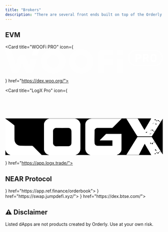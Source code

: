 ```yaml
---
title: "Brokers"
description: "There are several front ends built on top of the Orderly mainnet with many more in development."
---
```





## EVM
<CardGroup cols={2}>

<Card title="Bitoro Network" href="https://app.bitoro.network/trade">
</Card>

<Card title="Cool Wallet" href="https://app.coolwallet.io/wallet?channel=Others&utm_source=Others&feature=orderly&utm_medium=orderly
brand assets: ">
</Card>

<Card title="Quick Perps" href="https://quickswap.exchange/#/falkor">
</Card>

<Card title="EMDX" href="https://app.emdx.io/">
</Card>

<Card title="VOOI" href="https://app.vooi.io/">
</Card>

<Card title="Sharpe" href="https://trade.sharpe.ai/">
</Card>

<Card title="AscendEX" href="https://dex.ascendex.com/perp/PERP_BTC_USDC">
</Card>

<Card title="IBX" href="https://app.ibx.exchange/perp/PERP_ETH_USDC/">
</Card>

<Card title="WOOFi PRO" icon={<svg width="240%" height="120%" viewBox="0 0 2577 391" fill="none" xmlns="http://www.w3.org/2000/svg">
<path d="M786.099 0C678.14 0 590.599 87.5406 590.599 195.5C590.599 303.459 678.14 391 786.099 391C894.059 391 981.599 303.459 981.599 195.5C981.599 87.5406 894.059 0 786.099 0ZM786.099 300.491C728.101 300.491 681.109 253.498 681.109 195.5C681.109 137.502 728.101 90.5093 786.099 90.5093C844.098 90.5093 891.09 137.502 891.09 195.5C891.09 253.498 844.098 300.491 786.099 300.491Z" fill="white" fill-opacity="0.8"/>
<path d="M1242.31 0C1134.35 0 1046.81 87.5406 1046.81 195.5C1046.81 303.459 1134.35 391 1242.31 391C1350.27 391 1437.81 303.459 1437.81 195.5C1437.81 87.5406 1350.27 0 1242.31 0ZM1242.31 300.491C1184.31 300.491 1137.32 253.498 1137.32 195.5C1137.32 137.502 1184.31 90.5093 1242.31 90.5093C1300.31 90.5093 1347.3 137.502 1347.3 195.5C1347.3 253.498 1300.31 300.491 1242.31 300.491Z" fill="white" fill-opacity="0.8"/>
<path d="M0 7.24005H94.6364L168.999 250.384L219.684 124.902C226.345 108.466 242.275 97.7493 259.943 97.7493H296.001C313.741 97.7493 329.671 108.466 336.26 124.902L386.945 250.384L414.822 159.296H509.458L450.229 352.985C444.654 371.232 427.783 383.759 408.667 383.759H375.505C357.765 383.759 341.835 373.042 335.246 356.606L277.972 214.904L220.698 356.606C214.036 373.042 198.107 383.759 180.439 383.759H147.277C128.161 383.759 111.29 371.304 105.715 352.985L0 7.24005Z" fill="white" fill-opacity="0.8"/>
<path d="M461.298 7.24005L433.638 97.7493H528.275L556.007 7.24005H461.298Z" fill="white" fill-opacity="0.8"/>
<path d="M1751.6 97.7511V7.24188H1590.49C1550.52 7.24188 1518.09 39.6804 1518.09 79.6493V387.381H1604.97V246.186H1751.6V159.297H1604.97V97.7511H1751.6Z" fill="white" fill-opacity="0.8"/>
<path d="M1925.4 7.24188H1838.51V97.7511H1925.4V7.24188Z" fill="white" fill-opacity="0.8"/>
<path d="M1925.4 159.295H1838.51V387.378H1925.4V159.295Z" fill="white" fill-opacity="0.8"/>
<path d="M2462.65 86.5984C2454.04 77.0406 2441.8 72.2617 2426.31 72.2617C2410.81 72.2617 2398.79 77.0406 2390.17 86.5984C2381.56 96.1562 2377.29 110.203 2377.29 128.957V147.203C2377.29 165.812 2381.56 179.859 2390.17 189.489C2398.72 199.119 2410.81 203.898 2426.31 203.898C2441.8 203.898 2453.89 199.119 2462.58 189.489C2471.27 179.859 2475.54 165.812 2475.54 147.203V128.957C2475.54 110.276 2471.27 96.1562 2462.65 86.5984ZM2449.55 147.276C2449.55 170.446 2441.73 182.031 2426.31 182.031C2410.88 182.031 2403.28 170.446 2403.28 147.276V129.029C2403.28 105.859 2410.95 94.2736 2426.31 94.2736C2441.66 94.2736 2449.55 105.859 2449.55 129.029V147.276Z" fill="white" fill-opacity="0.8"/>
<path d="M2353.59 202.233L2327.01 147.565C2341.64 141.483 2348.95 130.042 2348.95 113.171C2348.95 100.573 2344.75 90.8699 2336.43 84.1361C2328.1 77.4022 2316.3 73.999 2301.02 73.999H2255.11V202.16H2281.11V151.837H2301.96L2324.98 202.16H2324.91L2353.51 202.233H2353.59ZM2317.31 126.132C2313.4 128.594 2307.25 129.825 2298.7 129.825H2281.25V96.0109H2298.7C2307.1 96.0109 2313.25 97.3142 2317.16 99.9209C2321.07 102.528 2323.03 106.944 2323.03 113.099C2323.03 119.254 2321.07 123.598 2317.24 126.06L2317.31 126.132Z" fill="white" fill-opacity="0.8"/>
<path d="M2214.95 84.4981C2206.62 77.4746 2194.82 73.999 2179.54 73.999H2133.63V202.16H2159.63V156.978H2179.47C2194.46 156.978 2206.19 153.285 2214.66 145.9C2223.13 138.586 2227.4 128.377 2227.4 114.982C2227.4 101.586 2223.2 91.4492 2214.88 84.4257L2214.95 84.4981ZM2195.33 130.26C2191.27 133.446 2184.75 135.111 2175.85 135.111H2159.7V96.0833H2175.85C2192.94 96.0833 2201.48 102.383 2201.48 114.982C2201.48 121.933 2199.45 127.001 2195.33 130.26Z" fill="white" fill-opacity="0.8"/>
<path d="M2446.2 22.6647C2509.85 22.6647 2561.62 74.4359 2561.62 138.082C2561.62 201.728 2509.85 253.499 2446.2 253.499H2142.96C2079.32 253.499 2027.54 201.728 2027.54 138.082C2027.54 74.4359 2079.32 22.6647 2142.96 22.6647H2446.2ZM2446.2 7.24188H2142.96C2070.7 7.24188 2012.19 65.8195 2012.19 138.01C2012.19 210.2 2070.77 268.777 2142.96 268.777H2446.2C2518.47 268.777 2576.97 210.2 2576.97 138.01C2576.97 65.8195 2518.39 7.24188 2446.2 7.24188Z" fill="white" fill-opacity="0.8"/>
</svg>

} href="https://dex.woo.org/">
</Card>

<Card title="LogX Pro" icon={<svg version="1.1" id="Layer_1" xmlns="http://www.w3.org/2000/svg" xmlns:xlink="http://www.w3.org/1999/xlink" x="0px" y="0px"
	 width="200%" viewBox="0 -200 1256 500" enable-background="new 0 0 1256 291" xml:space="preserve">
<path fill="#000000" opacity="1.000000" stroke="none" 
	d="
M349.000000,292.000000 
	C329.310699,292.000000 309.621368,292.000000 289.464752,291.644562 
	C287.995331,290.024445 287.106598,288.646667 285.974304,287.511871 
	C264.913147,266.404144 243.724136,245.422455 222.829391,224.151611 
	C219.032883,220.286774 215.303955,218.861832 209.897263,218.855347 
	C178.498459,218.817764 147.092941,218.625351 115.705551,217.846619 
	C104.234955,217.562027 94.720222,211.335770 86.996597,203.285187 
	C76.758553,192.613770 73.046410,179.129410 73.020248,164.593231 
	C72.957581,129.777893 73.033279,94.962242 72.902107,60.147282 
	C72.895515,58.399353 71.949165,56.029171 70.624054,55.007652 
	C55.352562,43.234970 39.960487,31.617241 24.520048,20.065809 
	C16.764807,14.263890 8.845249,8.681608 1.000000,3.000000 
	C1.332962,2.333333 1.547237,1.216298 2.022857,1.090956 
	C3.113355,0.803572 4.331355,1.000000 5.497589,1.000000 
	C391.354401,1.000000 777.211182,1.000000 1163.824219,1.299324 
	C1161.285522,7.312452 1158.044556,13.058282 1154.685669,18.734228 
	C1142.816040,38.791748 1130.918701,58.833057 1119.001953,78.862617 
	C1116.116089,83.713142 1113.115112,88.495201 1110.030884,93.531143 
	C1102.892822,81.538261 1096.106934,70.247673 1089.429688,58.893127 
	C1079.087402,41.305847 1068.822754,23.672871 1058.515503,6.064988 
	C1057.222046,3.855465 1055.543579,2.893032 1052.697266,2.908892 
	C1025.376221,3.061134 998.053955,2.996636 970.732056,3.011154 
	C969.517883,3.011799 968.303833,3.175290 966.704895,3.290702 
	C967.297058,4.517796 967.571472,5.255049 967.979980,5.908453 
	C983.330444,30.460302 998.707214,54.995693 1014.049927,79.552345 
	C1026.063110,98.779816 1038.094482,117.996475 1049.984131,137.300308 
	C1052.768188,141.820465 1055.699097,144.271164 1061.741211,144.196182 
	C1094.888916,143.784912 1128.044800,143.910538 1161.196533,144.101212 
	C1165.901855,144.128265 1168.611328,143.004333 1171.238892,138.675415 
	C1185.925781,114.478653 1201.077515,90.563705 1216.099609,66.570824 
	C1229.075317,45.846516 1242.083862,25.142717 1255.136963,4.467169 
	C1255.384277,4.075485 1256.362671,4.145429 1257.000000,4.000006 
	C1257.000000,98.355980 1257.000000,192.711960 1256.704834,287.822571 
	C1250.606079,279.710724 1244.650024,270.939636 1239.029297,261.958771 
	C1225.637451,240.561691 1212.434692,219.046387 1199.096313,197.615814 
	C1189.492065,182.185120 1179.834351,166.787201 1170.053711,151.468430 
	C1169.287109,150.267929 1167.366943,149.106949 1165.978882,149.102051 
	C1129.666260,148.973358 1093.352783,148.973450 1057.040161,149.101288 
	C1055.647705,149.106171 1053.720703,150.253571 1052.952515,151.451859 
	C1042.879639,167.165970 1032.909424,182.947006 1023.034851,198.786957 
	C1007.896667,223.070068 992.843811,247.406464 977.775085,271.732819 
	C974.109375,277.650665 970.522522,283.617371 966.720520,289.855164 
	C1000.160278,289.855164 1032.944824,289.855164 1065.677612,289.855164 
	C1081.004517,260.565308 1096.260864,231.410217 1111.552979,202.186890 
	C1112.176270,202.764053 1112.958130,203.222092 1113.363892,203.903976 
	C1119.199463,213.709122 1125.010986,223.528824 1130.775391,233.375992 
	C1139.620605,248.485931 1148.478027,263.589325 1157.213623,278.762695 
	C1159.684692,283.054871 1161.749146,287.581116 1164.000000,292.000000 
	C1072.310669,292.000000 980.621399,292.000000 888.169617,291.663818 
	C894.378418,287.875275 902.089172,285.392639 908.161743,280.761810 
	C919.572510,272.060028 926.772583,260.118896 926.893127,245.394211 
	C927.209595,206.732330 927.000000,168.066162 927.000000,129.401703 
	C927.000000,127.646507 927.000000,125.891304 927.000000,124.000069 
	C886.534119,124.000069 846.715149,123.975403 806.896606,124.093040 
	C805.353333,124.097588 803.469666,125.120262 802.324890,126.254341 
	C787.055542,141.380936 771.884949,156.607315 756.713989,171.833008 
	C755.993713,172.555847 755.500000,173.504456 754.345032,175.130249 
	C788.471558,175.130249 821.666931,175.130249 854.671875,175.130249 
	C854.671875,190.057343 854.671875,204.463882 854.671875,218.999924 
	C814.857178,218.999924 775.367188,219.281189 735.885620,218.830246 
	C723.884216,218.693161 713.380737,210.503326 712.083862,197.563950 
	C711.279541,189.538483 711.006531,181.424973 711.060242,173.354736 
	C711.230469,147.777451 711.582397,122.200424 712.038208,96.626396 
	C712.237732,85.431808 723.917297,75.985054 734.579163,75.991226 
	C773.076965,76.013527 811.574890,75.959557 850.072327,76.072929 
	C853.328186,76.082520 855.538391,75.085587 857.802917,72.803810 
	C879.755127,50.684326 901.814575,28.671339 923.874695,6.659277 
	C924.869507,5.666615 926.164551,4.974874 927.319763,4.142962 
	C927.049988,3.761975 926.780212,3.380987 926.510437,3.000000 
	C924.908447,3.000000 923.306458,3.000000 921.704468,3.000000 
	C844.875549,3.000000 768.046387,3.085735 691.217896,2.902843 
	C680.333252,2.876931 670.350830,4.888324 661.272095,10.971018 
	C647.611267,20.123678 639.205200,32.727459 639.126648,49.280224 
	C638.817444,114.441696 638.976868,179.605530 639.021729,244.768448 
	C639.029663,256.303314 643.913940,266.007538 651.165527,274.611969 
	C657.751160,282.426239 666.412598,287.020721 676.035950,290.038879 
	C676.818726,290.284363 677.351196,291.327515 678.000000,292.000000 
	C638.977356,292.000000 599.954773,292.000000 560.171265,291.671478 
	C561.121277,290.561279 562.767822,289.564545 564.552734,289.030853 
	C584.301025,283.126282 599.205322,262.852478 599.108093,241.880920 
	C598.810608,177.729797 599.001648,113.576401 598.990784,49.423893 
	C598.990479,47.769547 599.108887,46.056030 598.740601,44.470299 
	C595.896240,32.224140 590.403259,21.514612 580.198120,13.716119 
	C572.093628,7.522891 563.144165,3.067271 552.749023,3.051308 
	C486.930359,2.950236 421.111481,2.998018 355.292664,3.011396 
	C353.642456,3.011732 351.957703,2.998021 350.347595,3.301466 
	C337.831360,5.660290 327.534241,11.830041 319.700806,21.849882 
	C313.417725,29.886650 309.090698,38.960014 309.069061,49.300671 
	C308.932709,114.452675 308.973419,179.605148 309.073364,244.757278 
	C309.078735,248.259491 309.732178,251.891342 310.790466,255.239548 
	C316.587158,273.579407 328.611908,285.471985 347.529999,290.072510 
	C348.140167,290.220856 348.515320,291.335693 349.000000,292.000000 
z"/>
<path fill="#FFFFFF" opacity="1.000000" stroke="none" 
	d="
M349.468658,292.000000 
	C348.515320,291.335693 348.140167,290.220856 347.529999,290.072510 
	C328.611908,285.471985 316.587158,273.579407 310.790466,255.239548 
	C309.732178,251.891342 309.078735,248.259491 309.073364,244.757278 
	C308.973419,179.605148 308.932709,114.452675 309.069061,49.300671 
	C309.090698,38.960014 313.417725,29.886650 319.700806,21.849882 
	C327.534241,11.830041 337.831360,5.660290 350.347595,3.301466 
	C351.957703,2.998021 353.642456,3.011732 355.292664,3.011396 
	C421.111481,2.998018 486.930359,2.950236 552.749023,3.051308 
	C563.144165,3.067271 572.093628,7.522891 580.198120,13.716119 
	C590.403259,21.514612 595.896240,32.224140 598.740601,44.470299 
	C599.108887,46.056030 598.990479,47.769547 598.990784,49.423893 
	C599.001648,113.576401 598.810608,177.729797 599.108093,241.880920 
	C599.205322,262.852478 584.301025,283.126282 564.552734,289.030853 
	C562.767822,289.564545 561.121277,290.561279 559.705200,291.671478 
	C489.979095,292.000000 419.958221,292.000000 349.468658,292.000000 
M381.000000,159.500000 
	C381.000000,172.160507 381.091034,184.821838 380.974213,197.481262 
	C380.858917,209.978867 392.539398,222.440140 405.260284,222.204773 
	C438.232971,221.594666 471.224426,222.007584 504.208374,221.977036 
	C505.822723,221.975540 507.517334,221.896927 509.038330,221.419891 
	C522.558533,217.179489 527.567932,208.670959 527.811829,195.782288 
	C528.394714,164.974960 528.319153,134.144409 527.863159,103.332809 
	C527.640686,88.301781 517.501770,76.708969 501.299164,76.893967 
	C469.652039,77.255310 437.994141,77.282196 406.348206,76.870316 
	C392.393463,76.688690 380.681671,88.942795 380.918610,102.528625 
	C381.243927,121.180550 381.000000,139.842407 381.000000,159.500000 
z"/>
<path fill="#FFFFFF" opacity="1.000000" stroke="none" 
	d="
M678.468628,292.000000 
	C677.351196,291.327515 676.818726,290.284363 676.035950,290.038879 
	C666.412598,287.020721 657.751160,282.426239 651.165527,274.611969 
	C643.913940,266.007538 639.029663,256.303314 639.021729,244.768448 
	C638.976868,179.605530 638.817444,114.441696 639.126648,49.280224 
	C639.205200,32.727459 647.611267,20.123678 661.272095,10.971018 
	C670.350830,4.888324 680.333252,2.876931 691.217896,2.902843 
	C768.046387,3.085735 844.875549,3.000000 921.704468,3.000000 
	C923.306458,3.000000 924.908447,3.000000 926.510437,3.000000 
	C926.780212,3.380987 927.049988,3.761975 927.319763,4.142962 
	C926.164551,4.974874 924.869507,5.666615 923.874695,6.659277 
	C901.814575,28.671339 879.755127,50.684326 857.802917,72.803810 
	C855.538391,75.085587 853.328186,76.082520 850.072327,76.072929 
	C811.574890,75.959557 773.076965,76.013527 734.579163,75.991226 
	C723.917297,75.985054 712.237732,85.431808 712.038208,96.626396 
	C711.582397,122.200424 711.230469,147.777451 711.060242,173.354736 
	C711.006531,181.424973 711.279541,189.538483 712.083862,197.563950 
	C713.380737,210.503326 723.884216,218.693161 735.885620,218.830246 
	C775.367188,219.281189 814.857178,218.999924 854.671875,218.999924 
	C854.671875,204.463882 854.671875,190.057343 854.671875,175.130249 
	C821.666931,175.130249 788.471558,175.130249 754.345032,175.130249 
	C755.500000,173.504456 755.993713,172.555847 756.713989,171.833008 
	C771.884949,156.607315 787.055542,141.380936 802.324890,126.254341 
	C803.469666,125.120262 805.353333,124.097588 806.896606,124.093040 
	C846.715149,123.975403 886.534119,124.000069 927.000000,124.000069 
	C927.000000,125.891304 927.000000,127.646507 927.000000,129.401703 
	C927.000000,168.066162 927.209595,206.732330 926.893127,245.394211 
	C926.772583,260.118896 919.572510,272.060028 908.161743,280.761810 
	C902.089172,285.392639 894.378418,287.875275 887.703552,291.663818 
	C818.312439,292.000000 748.624878,292.000000 678.468628,292.000000 
z"/>
<path fill="#FFFFFF" opacity="1.000000" stroke="none" 
	d="
M1.000000,3.468657 
	C8.845249,8.681608 16.764807,14.263890 24.520048,20.065809 
	C39.960487,31.617241 55.352562,43.234970 70.624054,55.007652 
	C71.949165,56.029171 72.895515,58.399353 72.902107,60.147282 
	C73.033279,94.962242 72.957581,129.777893 73.020248,164.593231 
	C73.046410,179.129410 76.758553,192.613770 86.996597,203.285187 
	C94.720222,211.335770 104.234955,217.562027 115.705551,217.846619 
	C147.092941,218.625351 178.498459,218.817764 209.897263,218.855347 
	C215.303955,218.861832 219.032883,220.286774 222.829391,224.151611 
	C243.724136,245.422455 264.913147,266.404144 285.974304,287.511871 
	C287.106598,288.646667 287.995331,290.024445 288.998718,291.644562 
	C206.312439,292.000000 123.624878,292.000000 40.763424,291.671448 
	C40.117748,290.908936 39.712292,290.220856 39.164562,290.077911 
	C20.857985,285.300110 8.632061,274.112640 2.902278,255.957809 
	C2.753211,255.485458 1.655379,255.312546 1.000000,255.000000 
	C1.000000,171.312439 1.000000,87.624878 1.000000,3.468657 
z"/>
<path fill="#FFFFFF" opacity="1.000000" stroke="none" 
	d="
M1164.468628,292.000000 
	C1161.749146,287.581116 1159.684692,283.054871 1157.213623,278.762695 
	C1148.478027,263.589325 1139.620605,248.485931 1130.775391,233.375992 
	C1125.010986,223.528824 1119.199463,213.709122 1113.363892,203.903976 
	C1112.958130,203.222092 1112.176270,202.764053 1111.552979,202.186890 
	C1096.260864,231.410217 1081.004517,260.565308 1065.677612,289.855164 
	C1032.944824,289.855164 1000.160278,289.855164 966.720520,289.855164 
	C970.522522,283.617371 974.109375,277.650665 977.775085,271.732819 
	C992.843811,247.406464 1007.896667,223.070068 1023.034851,198.786957 
	C1032.909424,182.947006 1042.879639,167.165970 1052.952515,151.451859 
	C1053.720703,150.253571 1055.647705,149.106171 1057.040161,149.101288 
	C1093.352783,148.973450 1129.666260,148.973358 1165.978882,149.102051 
	C1167.366943,149.106949 1169.287109,150.267929 1170.053711,151.468430 
	C1179.834351,166.787201 1189.492065,182.185120 1199.096313,197.615814 
	C1212.434692,219.046387 1225.637451,240.561691 1239.029297,261.958771 
	C1244.650024,270.939636 1250.606079,279.710724 1256.704834,288.288605 
	C1257.000000,289.327301 1257.000000,290.654572 1257.000000,292.000000 
	C1226.312378,292.000000 1195.624878,292.000000 1164.468628,292.000000 
M1193.812744,278.289764 
	C1192.978516,278.246765 1192.144409,278.203766 1190.235107,278.105316 
	C1191.903198,278.931427 1192.567749,279.260559 1193.644165,280.118591 
	C1192.561768,281.025574 1191.479370,281.932556 1190.444214,282.800018 
	C1195.337158,286.632874 1195.748047,286.565186 1201.148682,280.631653 
	C1199.782349,279.332977 1198.413330,278.031830 1197.956787,277.597961 
	C1196.024902,278.254242 1195.048584,278.585876 1193.812744,278.289764 
M1212.992554,275.285522 
	C1210.981934,272.755341 1208.971313,270.225189 1207.438110,268.295837 
	C1206.452637,269.453247 1205.011230,271.146118 1203.306519,273.148285 
	C1204.919067,272.754669 1206.239746,272.432281 1207.829712,272.044159 
	C1207.919189,275.635193 1209.653198,277.038696 1213.007080,276.735352 
	C1213.385376,277.483124 1213.564697,278.565369 1214.172852,278.927002 
	C1220.372192,282.613892 1222.035522,275.582031 1226.801147,274.252777 
	C1224.785522,272.335999 1223.415771,271.033478 1222.953979,270.594421 
	C1221.027954,271.250946 1220.050049,271.584229 1218.812744,271.289764 
	C1217.978516,271.246765 1217.144409,271.203766 1215.234985,271.105316 
	C1216.903198,271.931458 1217.567749,272.260590 1218.639282,273.111633 
	C1216.744263,274.092316 1214.849121,275.072998 1212.992554,275.285522 
M1171.812622,195.289749 
	C1170.978516,195.246765 1170.144409,195.203796 1168.235107,195.105408 
	C1169.903320,195.931564 1170.567871,196.260712 1171.673340,197.156204 
	C1170.885132,197.770050 1170.073242,198.356003 1169.314697,199.004639 
	C1168.317627,199.857437 1167.362793,200.759644 1165.699585,202.265442 
	C1169.694092,203.309402 1172.202271,203.964890 1174.774292,204.637054 
	C1174.671387,205.583969 1174.546265,206.735107 1174.421143,207.886246 
	C1174.701660,207.941467 1174.982178,207.996674 1175.262817,208.051895 
	C1176.131348,204.442520 1177.000000,200.833160 1178.031616,196.546738 
	C1177.577271,196.131180 1176.284912,194.948883 1174.992432,193.766602 
	C1174.820557,194.206985 1174.648560,194.647369 1174.476685,195.087769 
	C1173.675293,195.364365 1172.873779,195.640961 1171.812622,195.289749 
M1200.964966,255.536469 
	C1206.142456,255.156677 1204.134033,260.776917 1206.938354,262.606812 
	C1206.985718,256.255402 1204.439697,251.245255 1199.683716,247.362991 
	C1199.140503,246.919617 1197.831421,247.441803 1196.875977,247.471893 
	C1191.964355,247.626526 1195.885742,252.400513 1193.894653,253.360382 
	C1195.908936,254.119431 1198.081421,254.938126 1200.964966,255.536469 
M1156.953613,191.580933 
	C1156.057861,191.853653 1155.161987,192.126389 1154.042725,192.467178 
	C1158.960083,194.059280 1160.197876,195.437012 1158.372070,196.827698 
	C1155.078857,199.336105 1156.027222,201.895233 1156.791138,203.530319 
	C1159.765503,202.662613 1162.261597,201.934433 1164.634155,201.242294 
	C1164.754395,199.354065 1158.077271,200.216507 1162.631348,196.316406 
	C1160.953491,194.599579 1159.275513,192.882767 1156.953613,191.580933 
M1235.427979,269.817719 
	C1236.326294,269.277161 1237.224487,268.736572 1237.546265,268.542969 
	C1235.655273,265.712738 1233.937500,263.141876 1232.611206,261.156677 
	C1231.477905,262.470734 1230.012695,264.169830 1228.334717,266.115601 
	C1229.817383,265.736542 1231.153442,265.394958 1232.163086,265.136841 
	C1233.173096,266.558990 1234.098267,267.861664 1235.427979,269.817719 
M1190.960938,192.291626 
	C1188.960449,189.758209 1186.959839,187.224777 1185.274048,185.089905 
	C1185.069580,185.444656 1184.603271,186.545044 1183.875977,187.431168 
	C1183.177734,188.281693 1182.208862,188.910110 1180.554810,190.323105 
	C1182.918457,189.749603 1184.237061,189.429642 1185.549683,189.111160 
	C1186.415283,191.472900 1186.919312,194.243301 1190.960938,192.291626 
M1169.475952,206.964157 
	C1170.149902,206.964157 1170.823853,206.964157 1171.497803,206.964157 
	C1171.484619,206.626907 1171.471558,206.289658 1171.458374,205.952408 
	C1170.705933,206.077576 1169.953369,206.202728 1169.475952,206.964157 
M1135.478638,184.996826 
	C1135.373779,184.676025 1135.269043,184.355240 1135.164185,184.034439 
	C1134.787231,184.412918 1134.410156,184.791397 1134.033203,185.169861 
	C1134.352051,185.276947 1134.670898,185.384048 1135.478638,184.996826 
z"/>
<path fill="#FFFFFF" opacity="1.000000" stroke="none" 
	d="
M1257.000000,3.500005 
	C1256.362671,4.145429 1255.384277,4.075485 1255.136963,4.467169 
	C1242.083862,25.142717 1229.075317,45.846516 1216.099609,66.570824 
	C1201.077515,90.563705 1185.925781,114.478653 1171.238892,138.675415 
	C1168.611328,143.004333 1165.901855,144.128265 1161.196533,144.101212 
	C1128.044800,143.910538 1094.888916,143.784912 1061.741211,144.196182 
	C1055.699097,144.271164 1052.768188,141.820465 1049.984131,137.300308 
	C1038.094482,117.996475 1026.063110,98.779816 1014.049927,79.552345 
	C998.707214,54.995693 983.330444,30.460302 967.979980,5.908453 
	C967.571472,5.255049 967.297058,4.517796 966.704895,3.290702 
	C968.303833,3.175290 969.517883,3.011799 970.732056,3.011154 
	C998.053955,2.996636 1025.376221,3.061134 1052.697266,2.908892 
	C1055.543579,2.893032 1057.222046,3.855465 1058.515503,6.064988 
	C1068.822754,23.672871 1079.087402,41.305847 1089.429688,58.893127 
	C1096.106934,70.247673 1102.892822,81.538261 1110.030884,93.531143 
	C1113.115112,88.495201 1116.116089,83.713142 1119.001953,78.862617 
	C1130.918701,58.833057 1142.816040,38.791748 1154.685669,18.734228 
	C1158.044556,13.058282 1161.285522,7.312452 1164.290283,1.299324 
	C1193.833374,1.000000 1223.666748,0.979484 1253.499756,1.073544 
	C1254.717896,1.077385 1257.471313,-0.533132 1257.000000,3.500005 
M1177.895386,39.653847 
	C1177.066650,40.879826 1176.214478,42.092415 1175.482544,43.373680 
	C1175.448120,43.433807 1176.483887,44.105297 1177.021240,44.492031 
	C1177.681885,43.344196 1178.364746,42.208172 1178.986572,41.039585 
	C1179.126221,40.777248 1179.052612,40.401306 1179.840698,40.003468 
	C1180.268921,39.579060 1180.697144,39.154652 1181.125244,38.730225 
	C1180.227905,38.891636 1179.330444,39.053051 1177.895386,39.653847 
M1187.211182,101.991203 
	C1185.869507,100.842110 1184.527954,99.693016 1183.253784,98.601768 
	C1181.510254,105.491699 1181.510254,105.491699 1186.898804,106.463051 
	C1187.599487,105.013748 1188.188721,103.795097 1189.227051,102.191261 
	C1189.110596,101.587372 1188.994263,100.983490 1188.877930,100.379608 
	C1188.559448,100.894058 1188.240967,101.408508 1187.211182,101.991203 
M1234.211182,25.991177 
	C1232.875488,24.838186 1231.539673,23.685194 1230.249756,22.571798 
	C1228.566528,29.431583 1228.889893,29.945433 1234.458740,30.619558 
	C1234.983643,29.011230 1235.380859,27.793884 1236.227173,26.191267 
	C1236.110840,25.587372 1235.994507,24.983475 1235.877930,24.379555 
	C1235.559448,24.894003 1235.240845,25.408451 1234.211182,25.991177 
M1129.791992,108.756104 
	C1126.679443,109.349533 1123.567017,109.942955 1120.580933,110.512268 
	C1120.453369,116.938049 1125.564087,114.385849 1128.808838,114.358490 
	C1129.581543,114.351967 1130.325317,110.925682 1131.751709,108.766014 
	C1131.801880,107.625458 1131.852173,106.484909 1131.902344,105.344353 
	C1131.740234,105.330879 1131.578003,105.317398 1131.415894,105.303917 
	C1131.076538,106.283463 1130.737183,107.263000 1129.791992,108.756104 
M1213.890503,18.004185 
	C1215.028687,17.620838 1216.166870,17.237490 1217.305054,16.854143 
	C1216.945068,17.260206 1216.584961,17.666271 1216.224854,18.072334 
	C1217.063354,19.380943 1217.614380,21.351027 1218.798096,21.865343 
	C1221.564453,23.067352 1224.278931,22.039425 1226.565308,20.120523 
	C1227.102539,19.669769 1227.519043,19.075294 1227.991089,18.546926 
	C1227.371826,18.027220 1226.813232,17.172239 1226.122559,17.047153 
	C1223.448730,16.563004 1220.202515,17.129765 1218.146362,15.797537 
	C1214.238525,13.265553 1213.962524,15.667737 1212.554199,18.026897 
	C1209.946411,17.713409 1206.333862,20.075296 1205.599121,14.578218 
	C1203.370361,22.595264 1203.416504,22.673674 1209.728516,23.677135 
	C1209.881104,22.455948 1209.689697,21.195486 1210.219604,20.442797 
	C1210.902588,19.472546 1212.163330,18.908897 1213.890503,18.004185 
M1189.052368,12.381498 
	C1189.800171,12.603471 1190.817871,12.589004 1191.252441,13.085260 
	C1194.413086,16.694300 1197.693970,15.658852 1200.980469,13.441628 
	C1201.778076,12.903512 1202.322998,11.990843 1202.984253,11.250446 
	C1202.276978,10.825197 1201.483276,10.496692 1200.878540,9.956608 
	C1199.052124,8.325181 1195.836426,9.947523 1195.641846,9.708844 
	C1191.764526,4.952707 1191.247681,11.381990 1189.052368,12.381498 
M1168.562988,87.336823 
	C1167.590454,88.643372 1166.617920,89.949913 1166.116211,90.623924 
	C1168.294434,91.912346 1169.425415,92.581276 1170.556396,93.250168 
	C1168.173828,95.712402 1171.846069,96.909157 1172.288574,97.311592 
	C1174.837769,99.630219 1177.346680,97.603874 1179.609009,96.060204 
	C1180.238892,95.630371 1180.526367,94.698814 1180.970947,93.997452 
	C1179.197144,93.094658 1176.641724,90.951683 1175.779419,91.495178 
	C1171.031860,94.487335 1170.787476,89.905441 1168.562988,87.336823 
M1203.910156,40.995327 
	C1201.394653,42.843754 1198.879150,44.692181 1197.260010,45.881954 
	C1199.298828,47.753250 1200.460571,48.714481 1201.480469,49.807793 
	C1201.884033,50.240337 1201.972534,50.966702 1202.204468,51.559242 
	C1203.504395,49.648609 1204.804443,47.737976 1206.276123,45.574894 
	C1205.120972,45.192661 1204.034912,44.833313 1202.745483,44.406658 
	C1203.534424,43.108326 1204.107910,42.164490 1203.910156,40.995327 
M1153.520508,124.930252 
	C1153.713013,125.327698 1153.905640,125.725143 1154.098145,126.122597 
	C1153.805908,126.286346 1153.513672,126.450096 1153.221436,126.613838 
	C1154.064331,126.989738 1154.907349,127.365639 1155.442871,127.604477 
	C1156.670532,125.581696 1157.859375,123.622581 1159.100220,121.577927 
	C1155.887939,119.851189 1154.384277,121.697556 1153.520508,124.930252 
M1200.389282,40.064137 
	C1200.492920,39.830093 1200.635254,39.602749 1200.677490,39.358112 
	C1200.690918,39.279411 1200.366821,39.039623 1200.321899,39.068394 
	C1198.595093,40.173347 1196.882935,41.300961 1195.168701,42.425564 
	C1196.303345,43.281315 1197.282715,43.306297 1197.946777,42.861031 
	C1198.735229,42.332298 1199.252319,41.399017 1200.389282,40.064137 
M1164.425293,91.049026 
	C1162.852417,92.121635 1161.279419,93.194244 1159.706543,94.266853 
	C1160.352661,94.991531 1160.998779,95.716217 1161.645020,96.440895 
	C1162.748657,94.837692 1163.852295,93.234497 1164.425293,91.049026 
M1161.987305,98.015251 
	C1163.415039,98.437874 1164.842773,98.860489 1166.270508,99.283104 
	C1166.365845,98.872292 1166.461060,98.461479 1166.556396,98.050659 
	C1164.566650,97.535095 1162.576904,97.019524 1160.587158,96.503990 
	C1160.771729,96.997276 1160.956421,97.490562 1161.987305,98.015251 
M1160.947144,121.864159 
	C1162.181274,121.864159 1163.415405,121.864159 1164.727417,121.864159 
	C1164.261597,120.504845 1163.892578,119.427673 1163.632324,118.668167 
	C1162.860352,119.513748 1162.120728,120.323685 1160.947144,121.864159 
M1185.957642,35.814301 
	C1185.838867,35.704430 1185.732178,35.574871 1185.596802,35.492386 
	C1185.521606,35.446556 1185.330688,35.440430 1185.306763,35.482059 
	C1184.620483,36.681328 1183.948853,37.888927 1183.188599,39.249416 
	C1184.275391,39.128098 1185.451538,38.996815 1186.643799,38.863739 
	C1186.416138,38.058285 1186.208252,37.322769 1185.957642,35.814301 
M1211.000488,43.584511 
	C1210.818115,43.174156 1210.635742,42.763802 1210.453369,42.353432 
	C1210.369019,42.453598 1210.266968,42.543671 1210.202881,42.655441 
	C1209.536865,43.818756 1208.876831,44.985573 1208.215210,46.151390 
	C1208.401978,46.378975 1208.588867,46.606556 1208.775757,46.834137 
	C1209.529907,46.009331 1210.284180,45.184525 1211.000488,43.584511 
M1158.276489,77.349487 
	C1159.089966,77.826744 1159.903320,78.303993 1160.716797,78.781250 
	C1160.840576,78.451370 1160.964355,78.121490 1161.088257,77.791611 
	C1160.365845,77.535522 1159.643555,77.279434 1158.276489,77.349487 
M1203.143433,37.989780 
	C1202.821411,38.368423 1202.499390,38.747066 1202.177368,39.125721 
	C1203.052368,38.970787 1203.927246,38.815857 1204.802246,38.660942 
	C1204.494263,38.327431 1204.186279,37.993919 1203.143433,37.989780 
M1157.565552,96.956413 
	C1157.997314,96.825294 1158.429077,96.694168 1158.860840,96.563042 
	C1158.395630,96.105347 1157.930420,95.647652 1157.465210,95.189934 
	C1157.325684,95.616875 1157.186279,96.043816 1157.565552,96.956413 
M1160.483765,123.919388 
	C1160.563354,123.693718 1160.642944,123.468048 1160.722534,123.242378 
	C1160.499756,123.312416 1160.276978,123.382454 1160.483765,123.919388 
M1207.938110,47.475346 
	C1207.718872,47.393463 1207.499512,47.311581 1207.280273,47.229675 
	C1207.348267,47.459503 1207.416260,47.689331 1207.938110,47.475346 
M1182.058716,40.466805 
	C1182.279053,40.543800 1182.499390,40.620796 1182.719727,40.697765 
	C1182.646851,40.468060 1182.573975,40.238350 1182.058716,40.466805 
z"/>
<path fill="#000000" opacity="1.000000" stroke="none" 
	d="
M1.000000,255.468658 
	C1.655379,255.312546 2.753211,255.485458 2.902278,255.957809 
	C8.632061,274.112640 20.857985,285.300110 39.164562,290.077911 
	C39.712292,290.220856 40.117748,290.908936 40.294765,291.671448 
	C27.075300,292.000000 14.150599,292.000000 1.000000,292.000000 
	C1.000000,279.980042 1.000000,267.958679 1.000000,255.468658 
z"/>
<path fill="#000000" opacity="1.000000" stroke="none" 
	d="
M381.000000,159.000000 
	C381.000000,139.842407 381.243927,121.180550 380.918610,102.528625 
	C380.681671,88.942795 392.393463,76.688690 406.348206,76.870316 
	C437.994141,77.282196 469.652039,77.255310 501.299164,76.893967 
	C517.501770,76.708969 527.640686,88.301781 527.863159,103.332809 
	C528.319153,134.144409 528.394714,164.974960 527.811829,195.782288 
	C527.567932,208.670959 522.558533,217.179489 509.038330,221.419891 
	C507.517334,221.896927 505.822723,221.975540 504.208374,221.977036 
	C471.224426,222.007584 438.232971,221.594666 405.260284,222.204773 
	C392.539398,222.440140 380.858917,209.978867 380.974213,197.481262 
	C381.091034,184.821838 381.000000,172.160507 381.000000,159.000000 
z"/>
<path fill="#000000" opacity="1.000000" stroke="none" 
	d="
M1200.609375,255.646652 
	C1198.081421,254.938126 1195.908936,254.119431 1193.894653,253.360382 
	C1195.885742,252.400513 1191.964355,247.626526 1196.875977,247.471893 
	C1197.831421,247.441803 1199.140503,246.919617 1199.683716,247.362991 
	C1204.439697,251.245255 1206.985718,256.255402 1206.938354,262.606812 
	C1204.134033,260.776917 1206.142456,255.156677 1200.609375,255.646652 
z"/>
<path fill="#000000" opacity="1.000000" stroke="none" 
	d="
M1172.072266,195.917542 
	C1172.873779,195.640961 1173.675293,195.364365 1174.476685,195.087769 
	C1174.648560,194.647369 1174.820557,194.206985 1174.992432,193.766602 
	C1176.284912,194.948883 1177.577271,196.131180 1178.031616,196.546738 
	C1177.000000,200.833160 1176.131348,204.442520 1175.262817,208.051895 
	C1174.982178,207.996674 1174.701660,207.941467 1174.421143,207.886246 
	C1174.546265,206.735107 1174.671387,205.583969 1174.774292,204.637054 
	C1172.202271,203.964890 1169.694092,203.309402 1165.699585,202.265442 
	C1167.362793,200.759644 1168.317627,199.857437 1169.314697,199.004639 
	C1170.073242,198.356003 1170.885132,197.770050 1171.669678,196.713501 
	C1171.801392,196.153061 1171.936890,196.035309 1172.072266,195.917542 
z"/>
<path fill="#000000" opacity="1.000000" stroke="none" 
	d="
M1219.072266,271.917542 
	C1220.050049,271.584229 1221.027954,271.250946 1222.953979,270.594421 
	C1223.415771,271.033478 1224.785522,272.335999 1226.801147,274.252777 
	C1222.035522,275.582031 1220.372192,282.613892 1214.172852,278.927002 
	C1213.564697,278.565369 1213.385376,277.483124 1213.015625,276.357910 
	C1213.024170,275.980469 1212.953979,276.053650 1212.953979,276.053650 
	C1214.849121,275.072998 1216.744263,274.092316 1218.652588,272.691193 
	C1218.801392,272.153015 1218.936890,272.035278 1219.072266,271.917542 
z"/>
<path fill="#000000" opacity="1.000000" stroke="none" 
	d="
M1157.275635,191.373444 
	C1159.275513,192.882767 1160.953491,194.599579 1162.631348,196.316406 
	C1158.077271,200.216507 1164.754395,199.354065 1164.634155,201.242294 
	C1162.261597,201.934433 1159.765503,202.662613 1156.791138,203.530319 
	C1156.027222,201.895233 1155.078857,199.336105 1158.372070,196.827698 
	C1160.197876,195.437012 1158.960083,194.059280 1154.042725,192.467178 
	C1155.161987,192.126389 1156.057861,191.853653 1157.275635,191.373444 
z"/>
<path fill="#000000" opacity="1.000000" stroke="none" 
	d="
M1194.072266,278.917542 
	C1195.048584,278.585876 1196.024902,278.254242 1197.956787,277.597961 
	C1198.413330,278.031830 1199.782349,279.332977 1201.148682,280.631653 
	C1195.748047,286.565186 1195.337158,286.632874 1190.444214,282.800018 
	C1191.479370,281.932556 1192.561768,281.025574 1193.655029,279.694672 
	C1193.801392,279.153015 1193.936890,279.035278 1194.072266,278.917542 
z"/>
<path fill="#000000" opacity="1.000000" stroke="none" 
	d="
M1213.060791,275.945435 
	C1209.653198,277.038696 1207.919189,275.635193 1207.829712,272.044159 
	C1206.239746,272.432281 1204.919067,272.754669 1203.306519,273.148285 
	C1205.011230,271.146118 1206.452637,269.453247 1207.438110,268.295837 
	C1208.971313,270.225189 1210.981934,272.755341 1212.973267,275.669586 
	C1212.953979,276.053650 1213.024170,275.980469 1213.060791,275.945435 
z"/>
<path fill="#000000" opacity="1.000000" stroke="none" 
	d="
M1235.225708,269.491028 
	C1234.098267,267.861664 1233.173096,266.558990 1232.163086,265.136841 
	C1231.153442,265.394958 1229.817383,265.736542 1228.334717,266.115601 
	C1230.012695,264.169830 1231.477905,262.470734 1232.611206,261.156677 
	C1233.937500,263.141876 1235.655273,265.712738 1237.546265,268.542969 
	C1237.224487,268.736572 1236.326294,269.277161 1235.225708,269.491028 
z"/>
<path fill="#000000" opacity="1.000000" stroke="none" 
	d="
M1190.744873,192.610931 
	C1186.919312,194.243301 1186.415283,191.472900 1185.549683,189.111160 
	C1184.237061,189.429642 1182.918457,189.749603 1180.554810,190.323105 
	C1182.208862,188.910110 1183.177734,188.281693 1183.875977,187.431168 
	C1184.603271,186.545044 1185.069580,185.444656 1185.274048,185.089905 
	C1186.959839,187.224777 1188.960449,189.758209 1190.744873,192.610931 
z"/>
<path fill="#000000" opacity="1.000000" stroke="none" 
	d="
M1169.338379,206.646027 
	C1169.953369,206.202728 1170.705933,206.077576 1171.458374,205.952408 
	C1171.471558,206.289658 1171.484619,206.626907 1171.497803,206.964157 
	C1170.823853,206.964157 1170.149902,206.964157 1169.338379,206.646027 
z"/>
<path fill="#000000" opacity="1.000000" stroke="none" 
	d="
M1218.449219,272.430237 
	C1217.567749,272.260590 1216.903198,271.931458 1215.234985,271.105316 
	C1217.144409,271.203766 1217.978516,271.246765 1218.942505,271.603638 
	C1218.936890,272.035278 1218.801392,272.153015 1218.449219,272.430237 
z"/>
<path fill="#000000" opacity="1.000000" stroke="none" 
	d="
M1193.449219,279.430237 
	C1192.567749,279.260559 1191.903198,278.931427 1190.235107,278.105316 
	C1192.144409,278.203766 1192.978516,278.246765 1193.942505,278.603638 
	C1193.936890,279.035278 1193.801392,279.153015 1193.449219,279.430237 
z"/>
<path fill="#000000" opacity="1.000000" stroke="none" 
	d="
M1171.449219,196.430328 
	C1170.567871,196.260712 1169.903320,195.931564 1168.235107,195.105408 
	C1170.144409,195.203796 1170.978516,195.246765 1171.942383,195.603638 
	C1171.936890,196.035309 1171.801392,196.153061 1171.449219,196.430328 
z"/>
<path fill="#000000" opacity="1.000000" stroke="none" 
	d="
M1135.234131,185.243988 
	C1134.670898,185.384048 1134.352051,185.276947 1134.033203,185.169861 
	C1134.410156,184.791397 1134.787231,184.412918 1135.164185,184.034439 
	C1135.269043,184.355240 1135.373779,184.676025 1135.234131,185.243988 
z"/>
<path fill="#000000" opacity="1.000000" stroke="none" 
	d="
M1189.029541,11.972818 
	C1191.247681,11.381990 1191.764526,4.952707 1195.641846,9.708844 
	C1195.836426,9.947523 1199.052124,8.325181 1200.878540,9.956608 
	C1201.483276,10.496692 1202.276978,10.825197 1202.984253,11.250429 
	C1202.322998,11.990843 1201.778076,12.903512 1200.980469,13.441628 
	C1197.693970,15.658852 1194.413086,16.694300 1191.252441,13.085260 
	C1190.817871,12.589004 1189.800171,12.603471 1189.029541,11.972818 
z"/>
<path fill="#000000" opacity="1.000000" stroke="none" 
	d="
M1213.314209,18.312298 
	C1213.962524,15.667737 1214.238525,13.265553 1218.146362,15.797537 
	C1220.202515,17.129765 1223.448730,16.563004 1226.122559,17.047153 
	C1226.813232,17.172239 1227.371826,18.027220 1227.991089,18.546932 
	C1227.519043,19.075294 1227.102539,19.669769 1226.565308,20.120523 
	C1224.278931,22.039425 1221.564453,23.067352 1218.798096,21.865343 
	C1217.614380,21.351027 1217.063354,19.380943 1216.224854,18.072334 
	C1216.584961,17.666271 1216.945068,17.260206 1217.305054,16.854143 
	C1216.166870,17.237490 1215.028687,17.620838 1213.566650,18.123680 
	C1213.242676,18.243177 1213.314209,18.312298 1213.314209,18.312298 
z"/>
<path fill="#000000" opacity="1.000000" stroke="none" 
	d="
M1168.768066,87.654434 
	C1170.787476,89.905441 1171.031860,94.487335 1175.779419,91.495178 
	C1176.641724,90.951683 1179.197144,93.094658 1180.970947,93.997437 
	C1180.526367,94.698814 1180.238892,95.630371 1179.609009,96.060204 
	C1177.346680,97.603874 1174.837769,99.630219 1172.288574,97.311592 
	C1171.846069,96.909157 1168.173828,95.712402 1170.556396,93.250183 
	C1169.425415,92.581276 1168.294434,91.912346 1166.116211,90.623924 
	C1166.617920,89.949913 1167.590454,88.643372 1168.768066,87.654434 
z"/>
<path fill="#000000" opacity="1.000000" stroke="none" 
	d="
M1131.082397,109.072342 
	C1130.325317,110.925682 1129.581543,114.351967 1128.808838,114.358490 
	C1125.564087,114.385849 1120.453369,116.938049 1120.580933,110.512268 
	C1123.567017,109.942955 1126.679443,109.349533 1130.258301,108.713242 
	C1130.843750,108.804367 1130.963135,108.938354 1131.082397,109.072342 
z"/>
<path fill="#000000" opacity="1.000000" stroke="none" 
	d="
M1204.295776,41.107990 
	C1204.107910,42.164490 1203.534424,43.108326 1202.745483,44.406658 
	C1204.034912,44.833313 1205.120972,45.192661 1206.276123,45.574894 
	C1204.804443,47.737976 1203.504395,49.648609 1202.204346,51.559265 
	C1201.972534,50.966702 1201.884033,50.240337 1201.480469,49.807793 
	C1200.460571,48.714481 1199.298828,47.753250 1197.260010,45.881954 
	C1198.879150,44.692181 1201.394653,42.843754 1204.295776,41.107990 
z"/>
<path fill="#000000" opacity="1.000000" stroke="none" 
	d="
M1213.208984,18.206654 
	C1212.163330,18.908897 1210.902588,19.472546 1210.219604,20.442797 
	C1209.689697,21.195486 1209.881104,22.455948 1209.728516,23.677135 
	C1203.416504,22.673674 1203.370361,22.595264 1205.599121,14.578218 
	C1206.333862,20.075296 1209.946411,17.713409 1212.934204,18.169598 
	C1213.314209,18.312298 1213.242676,18.243177 1213.208984,18.206654 
z"/>
<path fill="#000000" opacity="1.000000" stroke="none" 
	d="
M1235.778076,26.576527 
	C1235.380859,27.793884 1234.983643,29.011230 1234.458740,30.619558 
	C1228.889893,29.945433 1228.566528,29.431583 1230.249756,22.571798 
	C1231.539673,23.685194 1232.875488,24.838186 1234.773438,26.129887 
	C1235.483276,26.371237 1235.630737,26.473875 1235.778076,26.576527 
z"/>
<path fill="#000000" opacity="1.000000" stroke="none" 
	d="
M1188.778076,102.576477 
	C1188.188721,103.795097 1187.599487,105.013748 1186.898804,106.463051 
	C1181.510254,105.491699 1181.510254,105.491699 1183.253784,98.601768 
	C1184.527954,99.693016 1185.869507,100.842110 1187.773438,102.129944 
	C1188.483154,102.371292 1188.630615,102.473892 1188.778076,102.576477 
z"/>
<path fill="#000000" opacity="1.000000" stroke="none" 
	d="
M1153.366455,124.608582 
	C1154.384277,121.697556 1155.887939,119.851189 1159.100220,121.577927 
	C1157.859375,123.622581 1156.670532,125.581696 1155.442871,127.604477 
	C1154.907349,127.365639 1154.064331,126.989738 1153.221436,126.613838 
	C1153.513672,126.450096 1153.805908,126.286346 1154.098145,126.122597 
	C1153.905640,125.725143 1153.713013,125.327698 1153.366455,124.608582 
z"/>
<path fill="#000000" opacity="1.000000" stroke="none" 
	d="
M1179.077148,40.077675 
	C1179.052612,40.401306 1179.126221,40.777248 1178.986572,41.039585 
	C1178.364746,42.208172 1177.681885,43.344196 1177.021240,44.492043 
	C1176.483887,44.105297 1175.448120,43.433807 1175.482544,43.373680 
	C1176.214478,42.092415 1177.066650,40.879826 1178.315918,39.656895 
	C1178.849976,39.799183 1178.963501,39.938427 1179.077148,40.077675 
z"/>
<path fill="#000000" opacity="1.000000" stroke="none" 
	d="
M1200.138184,40.352577 
	C1199.252319,41.399017 1198.735229,42.332298 1197.946777,42.861031 
	C1197.282715,43.306297 1196.303345,43.281315 1195.168701,42.425564 
	C1196.882935,41.300961 1198.595093,40.173347 1200.321899,39.068394 
	C1200.366821,39.039623 1200.690918,39.279411 1200.677490,39.358112 
	C1200.635254,39.602749 1200.492920,39.830093 1200.138184,40.352577 
z"/>
<path fill="#000000" opacity="1.000000" stroke="none" 
	d="
M1164.690674,91.340164 
	C1163.852295,93.234497 1162.748657,94.837692 1161.645020,96.440895 
	C1160.998779,95.716217 1160.352661,94.991531 1159.706543,94.266853 
	C1161.279419,93.194244 1162.852417,92.121635 1164.690674,91.340164 
z"/>
<path fill="#000000" opacity="1.000000" stroke="none" 
	d="
M1161.564209,97.999550 
	C1160.956421,97.490562 1160.771729,96.997276 1160.587158,96.503975 
	C1162.576904,97.019524 1164.566650,97.535095 1166.556396,98.050659 
	C1166.461060,98.461479 1166.365845,98.872292 1166.270508,99.283104 
	C1164.842773,98.860489 1163.415039,98.437874 1161.564209,97.999550 
z"/>
<path fill="#000000" opacity="1.000000" stroke="none" 
	d="
M1161.164185,121.498886 
	C1162.120728,120.323685 1162.860352,119.513748 1163.632324,118.668167 
	C1163.892578,119.427673 1164.261597,120.504845 1164.727417,121.864159 
	C1163.415405,121.864159 1162.181274,121.864159 1161.164185,121.498886 
z"/>
<path fill="#000000" opacity="1.000000" stroke="none" 
	d="
M1185.979004,36.200779 
	C1186.208252,37.322769 1186.416138,38.058285 1186.643799,38.863739 
	C1185.451538,38.996815 1184.275391,39.128098 1183.188599,39.249416 
	C1183.948853,37.888927 1184.620483,36.681328 1185.306763,35.482059 
	C1185.330688,35.440430 1185.521606,35.446556 1185.596802,35.492386 
	C1185.732178,35.574871 1185.838867,35.704430 1185.979004,36.200779 
z"/>
<path fill="#000000" opacity="1.000000" stroke="none" 
	d="
M1211.019409,43.972115 
	C1210.284180,45.184525 1209.529907,46.009331 1208.775757,46.834137 
	C1208.588867,46.606556 1208.401978,46.378975 1208.215210,46.151390 
	C1208.876831,44.985573 1209.536865,43.818756 1210.202881,42.655441 
	C1210.266968,42.543671 1210.369019,42.453598 1210.453369,42.353439 
	C1210.635742,42.763802 1210.818115,43.174156 1211.019409,43.972115 
z"/>
<path fill="#000000" opacity="1.000000" stroke="none" 
	d="
M1130.561157,108.456459 
	C1130.737183,107.263000 1131.076538,106.283463 1131.415894,105.303917 
	C1131.578003,105.317398 1131.740234,105.330879 1131.902344,105.344353 
	C1131.852173,106.484909 1131.801880,107.625458 1131.416992,108.919174 
	C1130.963135,108.938354 1130.843750,108.804367 1130.561157,108.456459 
z"/>
<path fill="#000000" opacity="1.000000" stroke="none" 
	d="
M1178.584839,39.437202 
	C1179.330444,39.053051 1180.227905,38.891636 1181.125244,38.730232 
	C1180.697144,39.154652 1180.268921,39.579060 1179.458862,40.040569 
	C1178.963501,39.938427 1178.849976,39.799183 1178.584839,39.437202 
z"/>
<path fill="#000000" opacity="1.000000" stroke="none" 
	d="
M1158.598877,77.186417 
	C1159.643555,77.279434 1160.365845,77.535522 1161.088257,77.791611 
	C1160.964355,78.121490 1160.840576,78.451370 1160.716797,78.781250 
	C1159.903320,78.303993 1159.089966,77.826744 1158.598877,77.186417 
z"/>
<path fill="#000000" opacity="1.000000" stroke="none" 
	d="
M1203.510864,37.825096 
	C1204.186279,37.993919 1204.494263,38.327431 1204.802246,38.660934 
	C1203.927246,38.815857 1203.052368,38.970787 1202.177368,39.125717 
	C1202.499390,38.747066 1202.821411,38.368423 1203.510864,37.825096 
z"/>
<path fill="#000000" opacity="1.000000" stroke="none" 
	d="
M1188.129028,102.095825 
	C1188.240967,101.408508 1188.559448,100.894058 1188.877930,100.379608 
	C1188.994263,100.983490 1189.110596,101.587372 1189.002563,102.383881 
	C1188.630615,102.473892 1188.483154,102.371292 1188.129028,102.095825 
z"/>
<path fill="#000000" opacity="1.000000" stroke="none" 
	d="
M1157.306152,96.713585 
	C1157.186279,96.043816 1157.325684,95.616875 1157.465210,95.189941 
	C1157.930420,95.647652 1158.395630,96.105347 1158.860840,96.563049 
	C1158.429077,96.694168 1157.997314,96.825294 1157.306152,96.713585 
z"/>
<path fill="#000000" opacity="1.000000" stroke="none" 
	d="
M1235.129028,26.095749 
	C1235.240845,25.408451 1235.559448,24.894003 1235.878052,24.379566 
	C1235.994507,24.983475 1236.110840,25.587372 1236.002686,26.383890 
	C1235.630737,26.473875 1235.483276,26.371237 1235.129028,26.095749 
z"/>
<path fill="#000000" opacity="1.000000" stroke="none" 
	d="
M1160.269043,123.685944 
	C1160.276978,123.382454 1160.499756,123.312416 1160.722656,123.242386 
	C1160.642944,123.468048 1160.563354,123.693718 1160.269043,123.685944 
z"/>
<path fill="#000000" opacity="1.000000" stroke="none" 
	d="
M1207.711182,47.697250 
	C1207.416260,47.689331 1207.348267,47.459503 1207.280273,47.229691 
	C1207.499512,47.311581 1207.718872,47.393463 1207.711182,47.697250 
z"/>
<path fill="#000000" opacity="1.000000" stroke="none" 
	d="
M1182.279785,40.237724 
	C1182.573975,40.238350 1182.646851,40.468060 1182.719727,40.697777 
	C1182.499390,40.620796 1182.279053,40.543800 1182.279785,40.237724 
z"/>
</svg>

} href="https://app.logx.trade/">
</Card>
</CardGroup>

## NEAR Protocol
<CardGroup cols={2}>
  <Card title="REF Finance" icon={<svg width="100%" height="100%" viewBox="0 0 390 390" fill="none" xmlns="http://www.w3.org/2000/svg">
<path d="M248.167 390H389.981L248.167 248.186V390Z" fill="white"/>
<path d="M389.982 -0.00326538L307.257 -0.00327261L389.982 82.7213L389.982 -0.00326538Z" fill="#00C6A2"/>
<path fill-rule="evenodd" clip-rule="evenodd" d="M254.094 248.167C252.112 248.167 250.141 248.116 248.184 248.014V159.241L344.712 69.6076C358.325 88.1845 366.363 111.102 366.363 135.898C366.363 197.902 316.099 248.167 254.094 248.167ZM319.5 44.638L248.184 110.86V23.7817C250.141 23.6802 252.112 23.6288 254.094 23.6288C278.497 23.6288 301.082 31.4147 319.5 44.638Z" fill="white"/>
<path fill-rule="evenodd" clip-rule="evenodd" d="M236.351 23.6395H129.991V128.579L177.712 176.3L236.351 121.85V23.6395ZM236.351 170.231L176.801 225.528L129.991 178.718V389.991H236.351V170.231Z" fill="white"/>
<path fill-rule="evenodd" clip-rule="evenodd" d="M118.174 23.6395H-0.00435257V175.835L88.6191 87.2111L118.174 116.766V23.6395ZM118.174 166.904L88.6191 137.35L-0.00435257 225.973V389.991H118.174V166.904Z" fill="white"/>
</svg>
} href="https://app.ref.finance/orderbook">
  </Card>
  <Card title="Jump DeFi" icon={<svg width="120%" height="120%" viewBox="0 0 404 404" fill="none" xmlns="http://www.w3.org/2000/svg">
<path d="M220.697 6.94181C220.802 6.10085 221.073 5.28905 221.493 4.5531C221.913 3.81715 222.474 3.17159 223.145 2.65356C223.815 2.13553 224.581 1.75525 225.399 1.53461C226.217 1.31397 227.07 1.25732 227.91 1.36792C252.565 4.51388 276.418 12.2283 298.249 24.1164C299.718 24.9499 300.802 26.3269 301.267 27.9515C301.732 29.5761 301.541 31.3184 300.736 32.8038C299.93 34.2892 298.575 35.399 296.96 35.8947C295.346 36.3903 293.601 36.2321 292.102 35.4541C271.67 24.322 249.344 17.098 226.267 14.1521C224.574 13.9335 223.036 13.0515 221.992 11.6997C220.948 10.3479 220.482 8.63679 220.697 6.94181ZM132.574 25.4386C133.244 25.4035 133.904 25.263 134.531 25.0222C152.901 18.0185 172.251 13.927 191.882 12.8956C193.59 12.8045 195.192 12.0383 196.335 10.7656C197.478 9.49288 198.069 7.81786 197.978 6.10901C197.887 4.40017 197.122 2.79749 195.85 1.65354C194.578 0.509594 192.904 -0.0819106 191.196 0.0091503C170.23 1.11853 149.565 5.49336 129.946 12.9759C128.505 13.5187 127.307 14.5598 126.567 15.9107C125.828 17.2616 125.597 18.8329 125.915 20.3398C126.234 21.8466 127.082 23.1895 128.304 24.1248C129.527 25.0602 131.045 25.5263 132.581 25.4386H132.574ZM314.456 46.2293C324.653 52.7296 334.205 60.1931 342.978 68.5175C344.216 69.6984 345.871 70.3391 347.58 70.2987C349.29 70.2583 350.913 69.5401 352.093 68.302C353.273 67.064 353.913 65.4075 353.873 63.6971C353.833 61.9867 353.115 60.3623 351.878 59.1815C342.504 50.29 332.3 42.3176 321.406 35.3737C319.965 34.4913 318.235 34.2101 316.59 34.5907C314.944 34.9713 313.513 35.9832 312.605 37.4087C311.697 38.8342 311.384 40.5594 311.735 42.2131C312.085 43.8668 313.07 45.3169 314.478 46.2512L314.456 46.2293ZM209.228 43.2561C244.459 44.9029 278.144 58.2134 304.995 81.0971C306.301 82.1592 307.97 82.6681 309.646 82.5152C311.322 82.3622 312.871 81.5594 313.964 80.2784C315.056 78.9974 315.605 77.3397 315.492 75.6595C315.379 73.9792 314.614 72.4097 313.361 71.2862C284.328 46.5408 247.901 32.1505 209.805 30.377C208.951 30.3248 208.096 30.4432 207.288 30.7252C206.48 31.0073 205.737 31.4473 205.101 32.0197C204.465 32.5921 203.95 33.2854 203.584 34.0592C203.219 34.833 203.011 35.6719 202.972 36.5269C202.934 37.3819 203.066 38.236 203.361 39.0394C203.656 39.8429 204.108 40.5795 204.69 41.2065C205.272 41.8335 205.973 42.3382 206.752 42.6914C207.532 43.0445 208.373 43.2389 209.228 43.2634V43.2561ZM114.163 68.5906C115.263 68.5376 116.33 68.1976 117.258 67.6044C135.519 56.0134 155.976 48.3233 177.347 45.0166C178.184 44.8862 178.986 44.5921 179.709 44.1512C180.432 43.7104 181.061 43.1314 181.561 42.4473C182.06 41.7631 182.42 40.9873 182.619 40.1641C182.819 39.3409 182.854 38.4863 182.724 37.6493C182.594 36.8123 182.3 36.0092 181.859 35.2858C181.419 34.5624 180.84 33.9329 180.156 33.4333C179.473 32.9337 178.697 32.5738 177.875 32.374C177.052 32.1742 176.198 32.1385 175.362 32.269C152.254 35.8526 130.134 44.1716 110.388 56.705C109.18 57.4661 108.259 58.6074 107.769 59.9495C107.28 61.2917 107.25 62.7585 107.685 64.1193C108.12 65.4802 108.994 66.6579 110.171 67.4673C111.347 68.2766 112.759 68.6718 114.184 68.5906H114.163ZM335.817 212.737C336.007 212.737 336.189 212.737 336.379 212.737C337.988 212.647 339.505 211.957 340.632 210.804C341.759 209.651 342.413 208.118 342.467 206.506C342.592 202.517 342.548 198.47 342.329 194.386C341.357 175.612 336.612 157.226 328.378 140.328C327.594 138.847 326.265 137.73 324.673 137.211C323.081 136.692 321.35 136.813 319.845 137.548C318.34 138.283 317.18 139.574 316.609 141.149C316.038 142.724 316.101 144.46 316.785 145.989C324.253 161.329 328.551 178.018 329.422 195.059C329.619 198.748 329.663 202.459 329.546 206.075C329.517 206.925 329.656 207.773 329.956 208.569C330.256 209.366 330.711 210.094 331.294 210.714C331.877 211.333 332.577 211.831 333.353 212.178C334.129 212.526 334.967 212.716 335.817 212.737ZM188.393 68.2838C188.438 69.13 188.649 69.9591 189.014 70.7236C189.379 71.4882 189.891 72.1733 190.521 72.7398C191.151 73.3063 191.886 73.743 192.684 74.0251C193.483 74.3071 194.329 74.4289 195.175 74.3836C201.502 74.0431 207.847 74.1676 214.156 74.7562C214.474 74.7816 214.794 74.7816 215.112 74.7562C216.73 74.6576 218.25 73.9531 219.372 72.7831C220.494 71.6131 221.134 70.0633 221.165 68.4422C221.197 66.8211 220.617 65.2477 219.541 64.0352C218.465 62.8227 216.973 62.06 215.36 61.899C208.423 61.2486 201.447 61.1095 194.489 61.4826C193.642 61.5274 192.812 61.739 192.047 62.1053C191.282 62.4716 190.596 62.9854 190.03 63.6172C189.464 64.249 189.028 64.9864 188.747 65.7872C188.466 66.588 188.346 67.4364 188.393 68.2838ZM171.602 64.6311C156.406 67.9807 141.878 73.8498 128.617 81.9957C127.397 82.7466 126.461 83.8831 125.957 85.2257C125.454 86.5682 125.412 88.0403 125.839 89.4093C126.265 90.7783 127.135 91.9662 128.311 92.7853C129.487 93.6044 130.902 94.008 132.333 93.9324C133.403 93.8718 134.441 93.5481 135.356 92.99C147.392 85.5949 160.581 80.2688 174.376 77.2327C176.046 76.8645 177.501 75.8477 178.422 74.4057C179.343 72.9638 179.653 71.215 179.286 69.5439C178.918 67.8728 177.902 66.4165 176.461 65.4951C175.02 64.5738 173.272 64.263 171.602 64.6311ZM217.375 403.425C113.469 411.293 19.2794 337.51 2.64912 234.594C-8.35986 166.473 15.4029 98.9292 65.3813 52.9647C66.6398 51.8022 68.3083 51.1876 70.0197 51.2561C71.731 51.3246 73.3451 52.0706 74.5068 53.33C75.6685 54.5893 76.2827 56.2589 76.2142 57.9714C76.1458 59.6839 75.4003 61.299 74.1418 62.4615C46.7868 87.5335 27.4204 120.115 18.4618 156.136C20.4125 154.897 22.7629 154.45 25.0321 154.887C29.8358 155.786 32.3836 159.862 34.5226 164.771C43.039 126.394 64.4209 92.0885 95.1158 67.5532C95.7729 66.9876 96.5374 66.5604 97.3633 66.2972C98.1892 66.034 99.0597 65.9402 99.9228 66.0214C100.786 66.1026 101.624 66.3571 102.386 66.7697C103.148 67.1824 103.82 67.7446 104.36 68.4229C104.9 69.1012 105.299 69.8815 105.531 70.7173C105.762 71.553 105.824 72.427 105.71 73.2869C105.597 74.1469 105.311 74.9751 104.871 75.7221C104.43 76.4691 103.844 77.1195 103.146 77.6344C71.7772 102.71 51.0319 138.717 45.0644 178.447C47.8231 179.552 50.7526 180.17 53.7226 180.273C56.6428 180.404 59.9352 179.645 63.4029 178.257C68.9601 145.162 86.2595 115.183 112.126 93.8228C112.776 93.2813 113.526 92.8731 114.334 92.6217C115.141 92.3703 115.99 92.2805 116.833 92.3575C117.675 92.4345 118.494 92.6768 119.243 93.0705C119.991 93.4641 120.655 94.0015 121.196 94.652C121.738 95.3024 122.145 96.0531 122.397 96.8613C122.648 97.6694 122.738 98.5192 122.661 99.362C122.584 100.205 122.342 101.024 121.948 101.774C121.555 102.523 121.018 103.187 120.368 103.729C99.7578 120.78 85.0627 143.915 78.3833 169.826C81.5955 167.635 84.888 165.268 88.2096 162.806C97.4665 155.968 108.95 145.047 118.185 136.273C122.616 132.058 126.799 128.077 130.172 125.089C137.334 118.734 159.133 99.4113 190.554 108.141C219.755 116.257 230.888 133.256 239.78 149.971C239.868 150.131 239.948 150.299 240.028 150.468C240.612 151.775 241.357 153.28 241.948 154.339C244.672 155.179 250.132 156.472 253.687 157.218C248.125 152.834 244.387 146.472 242.919 143.659C241.313 140.591 238.335 134.893 242.335 130.101C246.168 125.506 251.709 127.244 254.082 127.982C254.352 128.07 254.673 128.15 255.038 128.238L255.315 128.311C260.105 129.538 270.048 132.073 278.472 142.921C280.976 144.93 293.234 151.746 299.183 155.048C314.646 163.646 316.704 164.83 318.296 167.554C319.216 169.147 322.004 173.968 314.836 183.451C313.82 186.04 311.976 188.22 309.593 189.651C307.209 191.082 304.419 191.684 301.658 191.362C300.534 191.253 299.256 191.019 297.636 190.719C293.139 189.901 282.634 187.987 278.808 190.902C277.531 191.881 273.085 195.709 269.164 199.084C265.244 202.459 261.316 205.841 258.761 207.952C251.848 213.65 247.117 214.812 239.291 216.719C234.006 218.019 233.188 219.034 229.268 223.885C226.5 227.474 223.922 231.204 221.544 235.062C220.595 236.523 219.85 237.706 219.398 238.335C216.645 242.148 212.681 245.808 203.979 244.069C203.344 243.938 202.599 243.792 201.789 243.594C203.023 251.886 205.155 255.48 209.089 259.776C213.696 264.802 222.274 270.324 226.165 271.917C226.895 272.224 227.756 272.545 228.654 272.881C233.896 274.854 240.948 277.513 245.489 282.794C249.074 286.966 250.87 289.588 251.848 292.145C253.632 293.405 255.148 295.006 256.311 296.855C257.474 298.704 258.259 300.766 258.623 302.92L258.739 303.417C259.259 305.217 259.147 307.142 258.421 308.869C257.696 310.597 256.402 312.024 254.753 312.914C253.565 313.532 252.246 313.857 250.906 313.863C248.813 313.849 246.806 313.024 245.307 311.562C242.964 312.316 240.424 312.154 238.196 311.109C234.29 312.695 230.1 311.46 225.785 307.457L224.559 306.317C218.182 300.237 211.378 294.621 204.198 289.515C199.145 285.983 193.829 282.842 188.298 280.121C184.852 278.353 182.136 276.965 179.808 275.204C172.828 269.915 172.624 265.773 172.865 258.314L172.938 255.67C173.407 245.461 172.896 235.231 171.412 225.12C169.908 214.936 159.41 207.704 149.263 200.706C145.525 198.134 142.028 195.716 138.94 193.137C133.509 188.601 130.18 185.613 127.989 183.641C127.201 182.91 126.529 182.318 126.011 181.865L124.507 182.713C123.573 183.246 122.317 184.042 120.784 185.058C110.325 192.034 99.2069 197.965 87.5891 202.766C83.3422 204.535 78.9873 206.034 74.5506 207.251C74.5506 207.602 74.5506 207.982 74.5506 208.296C77.7847 272.808 127.252 324.178 191.605 329.219C219.488 331.513 247.352 324.57 270.904 309.459C294.457 294.349 312.391 271.909 321.946 245.596C323.048 242.564 326.1 240.482 329.246 241.067C330.171 241.232 331.049 241.598 331.818 242.138C332.587 242.678 333.228 243.379 333.698 244.193C334.168 245.007 334.455 245.914 334.538 246.85C334.622 247.786 334.5 248.73 334.182 249.614C325.548 273.608 310.54 294.792 290.774 310.888C271.007 326.984 247.228 337.383 221.996 340.966C219.758 341.286 217.72 342.433 216.283 344.181C214.847 345.929 214.117 348.152 214.236 350.411C214.305 351.676 214.637 352.913 215.21 354.043C215.782 355.173 216.584 356.171 217.563 356.975C218.542 357.778 219.677 358.368 220.897 358.709C222.116 359.049 223.393 359.132 224.647 358.951C304.951 347.409 364.865 275.986 360.434 193.356C359.475 174.982 355.322 156.916 348.162 139.97C347.801 139.108 347.631 138.178 347.664 137.244C347.698 136.31 347.934 135.394 348.356 134.56C348.778 133.726 349.377 132.994 350.109 132.415C350.842 131.835 351.692 131.422 352.6 131.204C354.132 130.881 355.729 131.11 357.11 131.849C358.49 132.587 359.566 133.789 360.149 135.243C368.285 154.603 372.796 175.294 373.458 196.286C376.422 285.68 308.659 363.466 219.741 372.634C194.121 375.304 168.23 372.152 143.997 363.414C119.764 354.677 97.8144 340.578 79.785 322.169C78.2352 320.609 76.152 319.694 73.9549 319.608C71.7577 319.523 69.6099 320.273 67.9438 321.709C67.0247 322.493 66.2775 323.458 65.7491 324.545C65.2206 325.631 64.9224 326.816 64.873 328.023C64.8236 329.23 65.0243 330.435 65.4622 331.561C65.9002 332.687 66.5661 333.71 67.4181 334.566C86.1689 353.678 108.769 368.578 133.718 378.277C158.667 387.975 185.392 392.25 212.119 390.817C316.23 385.235 396.41 295.929 390.825 191.742C389.18 160.938 380.046 131.002 364.215 104.532C363.733 103.728 363.432 102.829 363.333 101.896C363.234 100.964 363.338 100.021 363.64 99.1334C363.941 98.2457 364.432 97.4343 365.079 96.7556C365.726 96.077 366.512 95.5473 367.384 95.2035C368.858 94.6802 370.468 94.6904 371.935 95.2322C373.402 95.7741 374.633 96.8134 375.414 98.1694C392.23 126.376 401.941 158.251 403.71 191.048C409.551 300.809 326.363 395.105 217.383 403.396L217.375 403.425ZM61.7092 209.581C55.581 210.205 49.3902 209.672 43.4583 208.011C43.4583 208.792 43.5021 209.581 43.5459 210.363C47.8896 291.327 112.425 355.043 191.349 360.288C193.718 360.397 196.036 359.575 197.808 357.998C199.579 356.42 200.665 354.213 200.833 351.846C201 349.479 200.237 347.14 198.705 345.328C197.173 343.517 194.995 342.376 192.634 342.149C122.784 337.51 65.6295 281.216 61.7092 209.581ZM20.484 170.535C20.2795 175.824 23.7618 185.438 32.6391 193.473C46.3711 204.789 64.1184 203.518 84.0849 195.27C104.051 187.023 115.352 178.359 120.003 175.714C124.653 173.07 125.602 172.544 128.033 173.705C130.464 174.867 132.151 177.3 143.663 186.921C155.176 196.542 176.289 205.856 178.953 223.922C181.144 238.758 180.749 249.081 180.538 256.795C180.326 264.509 179.902 265.466 184.232 268.739C188.561 272.012 197.124 274.875 208.425 282.904C216.334 288.552 223.82 294.77 230.823 301.51C235.152 305.528 235.575 302.971 235.575 301.722C235.575 300.473 235.787 300.137 239.057 302.57C242.328 305.002 243.182 303.841 243.284 302.044C243.387 300.246 243.817 300.349 247.409 302.993C251.001 305.638 250.789 307.011 250.256 304.367C249.417 298.975 244.555 298.128 244.233 296.331C243.912 294.534 242.861 292.634 238.955 288.091C235.05 283.547 227.333 281.319 222.661 279.419C217.989 277.52 208.403 271.493 202.694 265.254C196.985 259.016 194.036 253.31 192.766 239.562C191.495 225.814 191.269 215.776 190.78 211.13C189.86 201.772 197.971 192.867 201.804 190.924C210.374 186.636 216.083 194.043 214.338 203.942C213.243 210.166 209.06 224.133 208.739 224.871C208.418 225.609 205.571 229.415 205.571 229.415C205.571 229.415 203.14 229.203 202.826 228.779C202.512 228.356 202.096 224.133 200.92 224.133C199.745 224.133 199.657 228.151 199.336 231.439C199.015 234.726 200.395 235.245 205.176 236.194C209.958 237.144 211.097 235.566 212.477 233.659C213.857 231.753 218.178 224.36 222.617 218.859C227.056 213.358 229.275 210.823 236.984 208.924C244.693 207.025 247.862 206.177 253.249 201.736C258.637 197.294 270.77 186.599 273.537 184.503C281.641 178.308 297.731 182.917 302.06 183.341C306.389 183.765 307.228 179.601 307.228 179.601C307.228 179.601 312.098 173.618 310.93 171.609C309.762 169.6 274.8 151.841 272.055 148.232C264.237 137.873 254.731 136.704 251.351 135.653C247.971 134.601 246.752 134.279 249.672 139.882C252.592 145.485 257.622 151.717 262.587 153.2C267.551 154.683 267.347 155.735 266.814 156.794C266.281 157.853 256.491 165.882 254.783 165.67C253.074 165.458 237.773 162.185 236.291 160.812C234.809 159.438 232.275 153.726 232.275 153.726C222.785 135.864 212.732 122.751 188.013 115.885C163.294 109.018 145.386 122.006 135.137 131.094C124.887 140.182 106.775 158.803 92.6191 169.264C78.4636 179.725 65.2572 188.988 52.8977 188.294C34.7562 187.308 29.9745 176.036 28.2808 171.806C26.5871 167.576 24.8204 163.135 23.1267 162.821C21.433 162.507 20.6957 165.253 20.484 170.535ZM199.628 216.2C200.188 216.105 200.754 216.058 201.322 216.061C201.992 216.056 202.661 216.127 203.315 216.273C204.738 211.313 206.235 205.615 206.797 202.539C207.158 200.98 207.064 199.349 206.527 197.842C206.277 197.923 206.033 198.024 205.797 198.141C204.205 198.938 198.664 204.943 199.227 210.334C199.358 211.861 199.489 213.811 199.628 216.2ZM61.2347 299.896C42.9336 273.728 32.3405 242.945 30.6607 211.05C30.4928 207.908 30.4271 204.775 30.4271 201.648C29.5729 201.027 28.7188 200.391 27.8865 199.705L27.6164 199.471C21.4541 194.017 16.8319 187.039 14.2129 179.235C12.9143 190.098 12.5553 201.053 13.1398 211.977C14.9933 247.073 26.6426 280.946 46.7653 309.751C47.4641 310.76 48.3667 311.61 49.415 312.248C50.4632 312.886 51.6335 313.296 52.8503 313.452C54.067 313.609 55.303 313.508 56.4782 313.156C57.6534 312.804 58.7417 312.208 59.6724 311.409C61.3062 310.021 62.3696 308.077 62.658 305.952C62.9464 303.827 62.4394 301.67 61.2347 299.896Z" fill="white"/>
</svg>
} href="https://swap.jumpdefi.xyz/">
  </Card>
  <Card title="BTSE DEX" icon={<svg width="180%" height="120%" viewBox="0 0 1120 320" fill="none" xmlns="http://www.w3.org/2000/svg">
<path d="M850.007 320H1119.94L1087.46 244.567H942.076V193.831H1054.96V123.884H942.089V75.4204H1087.42L1120 0.502217L850.007 0V320ZM280 0L309.028 73.9138H371.655V320H457.397V73.9138H520.99L549.993 0H280ZM146.636 246.362C172.161 246.362 186.863 236.117 186.863 217.862V216.983C186.863 200.058 173.881 188.934 145.769 188.934H81.7488V246.362H146.636ZM134.52 128.392C160.045 128.392 174.32 119.477 174.32 101.234V100.343C174.32 83.4308 161.338 73.625 136.252 73.625H81.7614V128.392H134.52ZM549.052 268.724L596.21 211.71C626.343 236.017 659.954 248.836 695.323 248.836C718.036 248.836 730.265 240.876 730.265 227.617V226.738C730.265 213.932 720.221 206.851 678.737 197.12C613.675 182.104 563.465 163.534 563.465 99.8909V99.0121C563.453 41.5333 608.439 0 681.788 0C733.755 0 774.36 14.15 807.544 41.1064L765.194 101.661C737.246 81.7609 706.686 71.1516 679.604 71.1516C659.088 71.1516 649.044 80.0031 649.044 91.0519V91.9308C649.044 106.081 659.527 112.271 701.877 121.988C772.188 137.457 815.843 160.433 815.843 218.339V219.218C815.843 282.434 766.5 320 692.272 320C638.133 320 586.605 302.761 549.052 268.724ZM0 4.18096H155.286C193.342 4.18096 220.161 13.9742 237.901 32.2298C250.005 44.6973 257.362 61.17 257.362 82.5393V83.4182C257.362 119.49 237.462 140.847 210.656 152.875C247.418 165.342 270.772 186.712 270.772 228.998V229.89C270.772 283.313 228.384 315.819 156.14 315.819H0.0125557V4.19351L0 4.18096Z" fill="white" fill-opacity="0.8"/>
</svg>
} href="https://dex.btse.com/">
  </Card>
</CardGroup>


## ⚠️ Disclaimer

<Warning>
Listed dApps are not products created by Orderly. Use at your own risk.
</Warning>
